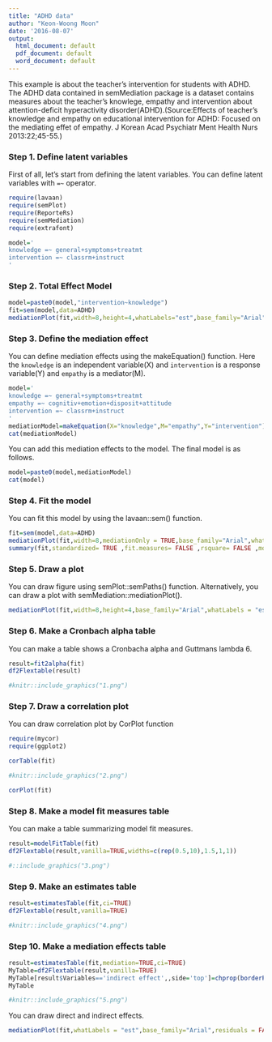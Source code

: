 ```yaml
---
title: "ADHD data"
author: "Keon-Woong Moon"
date: '2016-08-07'
output:
  html_document: default
  pdf_document: default
  word_document: default
---
```


This example is about the teacher's intervention for students with ADHD. The ADHD data contained in semMediation package is a dataset contains measures about the teacher's knowlege, empathy and intervention about attention-deficit hyperactivity disorder(ADHD).(Source:Effects of teacher's knowledge and empathy on educational intervention for ADHD: Focused on the mediating effet of empathy. J Korean Acad Psychiatr Ment Health Nurs 2013:22;45-55.)

### Step 1. Define latent variables 

First of all, let's start from defining the latent variables. You can define latent variables with `=~` operator.

```r
require(lavaan)
require(semPlot)
require(ReporteRs)
require(semMediation)
require(extrafont)

model='
knowledge =~ general+symptoms+treatmt
intervention =~ classrm+instruct
'
```
### Step 2. Total Effect Model

```r
model=paste0(model,"intervention~knowledge")
fit=sem(model,data=ADHD)
mediationPlot(fit,width=8,height=4,whatLabels="est",base_family="Arial",base_size=4)
```

### Step 3. Define the mediation effect

You can define mediation effects using the makeEquation() function. Here the `knowledge` is an independent variable(X) and `intervention` is a response variable(Y) and `empathy` is a mediator(M).

```r
model='
knowledge =~ general+symptoms+treatmt
empathy =~ cognitiv+emotion+disposit+attitude
intervention =~ classrm+instruct
'
mediationModel=makeEquation(X="knowledge",M="empathy",Y="intervention")
cat(mediationModel)
```

You can add this mediation effects to the model. The final model is as follows.
```r
model=paste0(model,mediationModel)
cat(model)
```

### Step 4. Fit the model

You can fit this model by using the lavaan::sem() function.
```r
fit=sem(model,data=ADHD)
mediationPlot(fit,width=8,mediationOnly = TRUE,base_family="Arial",whatLabels = "name")
summary(fit,standardized= TRUE ,fit.measures= FALSE ,rsquare= FALSE ,modindices= FALSE )
```

### Step 5. Draw a plot

You can draw figure using semPlot::semPaths() function. Alternatively, you can draw a plot with semMediation::mediationPlot().  

```r
mediationPlot(fit,width=8,height=4,base_family="Arial",whatLabels = "est",residuals = FALSE,base_size=4)
```

### Step 6. Make a Cronbach alpha table

You can make a table shows a Cronbacha alpha and Guttmans lambda 6.

```r
result=fit2alpha(fit)
df2Flextable(result)
```
```r
#knitr::include_graphics("1.png")
```




### Step 7. Draw a correlation plot

You can draw correlation plot by CorPlot function

```r
require(mycor)
require(ggplot2)
```
```r
corTable(fit)
```

```r
#knitr::include_graphics("2.png")
```

```r
corPlot(fit)
```

### Step 8. Make a model fit measures table


You can make a table summarizing model fit measures.

```r
result=modelFitTable(fit)
df2Flextable(result,vanilla=TRUE,widths=c(rep(0.5,10),1.5,1,1))
```
```r
#::include_graphics("3.png")
```

### Step 9. Make an estimates table 

```r
result=estimatesTable(fit,ci=TRUE)
df2Flextable(result,vanilla=TRUE)
```

```r
#knitr::include_graphics("4.png")
```

### Step 10. Make a mediation effects  table

```r
result=estimatesTable(fit,mediation=TRUE,ci=TRUE)
MyTable=df2Flextable(result,vanilla=TRUE)
MyTable[result$Variables=='indirect effect',,side='top']=chprop(borderProperties(style='solid'))
MyTable
```

```r
#knitr::include_graphics("5.png")
```

You can draw direct and indirect effects.
```r
mediationPlot(fit,whatLabels = "est",base_family="Arial",residuals = FALSE,indirect=TRUE,regression=TRUE,mediationOnly = TRUE)
```

